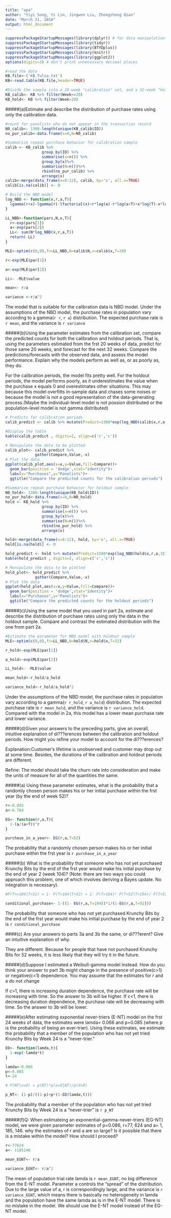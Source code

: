 ---
title: "apa"
author: "Yiyi Song, Yi Lin, Jingwen Liu, Zhongzhong Qian"
date: "March 21, 2018"
output: html_document
---
```{r}
suppressPackageStartupMessages(library(dplyr)) # for data manipulation
suppressPackageStartupMessages(library(tidyr))
suppressPackageStartupMessages(library(BTYDplus)) 
suppressPackageStartupMessages(library(knitr)) 
suppressPackageStartupMessages(library(ggplot2)) 
options(digits=3) # don't print unnecessary decimal places
```


```{r}
#read the data
KB.file<-('KB_Tulsa.txt')
KB<-read.table(KB.file,header=TRUE)

#Divide the sample into a 20-week "calibration" set, and a 32-week "holdout" set
KB_calib<- KB %>% filter(Week<=20)
KB_hold<- KB %>% filter(Week>20)

```
#####(a)Estimate and describe the distribution of purchase rates using only the calibration data.

```{r}
#count for panelists who do not appear in the transaction record
N0_calib<- 1300-length(unique(KB_calib$ID))
no_pur_calib<-data.frame(x=0,N=N0_calib)

#Summarize repeat purchase behavior for calibration sample
calib <- KB_calib %>% 
                group_by(ID) %>% 
                summarise(x=n()) %>%
                group_by(x)%>%
                summarise(N=n())%>%
                rbind(no_pur_calib) %>%
                arrange(x)
calib<-merge(data_frame(x=0:12), calib, by='x', all.x=TRUE)
calib[is.na(calib)] <- 0

# Build the NBD model
log_NBD <- function(x,r,a,T){
  lgamma(r+x)-lgamma(r)-lfactorial(x)+r*log(a)-r*log(a+T)+x*log(T)-x*log(a+T)
}

LL_NBD<-function(pars,N,x,T){
  r<-exp(pars[1])
  a<-exp(pars[2])
  LL<- sum(N*log_NBD(x,r,a,T))
  return(-LL)
}

MLE<-optim(c(0,0),fn=LL_NBD,N=calib$N,x=calib$x,T=20)

r<-exp(MLE$par[1])

a<-exp(MLE$par[2])

LL<- -MLE$value

mean<- r/a

variance <-r/a^2

```

The model that is suitable for the calibration data is NBD model. Under the assumptions of the NBD model, the purchase rates in population vary according to a gamma(`r r`, `r a`) distribution. The expected purchase rate is `r mean`, and the variance is `r variance`


#####(b)Using the parameter estimates from the calibration set, compare the predicted counts for both the calibration and holdout periods. That is, using the parameters estimated from the frst 20 weeks of data, predict for those same 20 weeks, and forecast for the next 32 weeks. Compare the predictions/forecasts with the observed data, and assess the model performance. Explain why the models perform as well as, or as poorly as, they do.

For the calibration periods, the model fits pretty well. For the holdout periods, the model performs poorly, as it underestimates the value when the purchase x equals 0 and overestimates other situations. This may because this model overfitts in-sample data and chases some noises or because the model is not a good representation of the data-generating process.(Maybe the individual-level model is not possion distributed or the population-level model is not gamma distributed)

```{r}
# Predicts for calibration periods
calib_predict <- calib %>% mutate(Predict=1300*exp(log_NBD(calib$x,r,a,20)))

#Display the table
kable(calib_predict , digits=2, align=c('c','c'))

# Manipulate the data to be plotted
calib_plot<- calib_predict %>% 
             gather(Compare,Value,-x)
# Plot the data
ggplot(calib_plot,aes(x=x,y=Value,fill=Compare))+
  geom_bar(position = 'dodge',stat="identity")+
  labs(x="Purchases",y="Panelists")+
  ggtitle("Compare the predicted counts for the calibration periods")


```


```{r}
#Summarize repeat purchase behavior for holdout sample
N0_hold<- 1300-length(unique(KB_hold$ID))
no_pur_hold<-data.frame(x=0,N=N0_hold)
hold <- KB_hold %>% 
                group_by(ID) %>% 
                summarise(x=n()) %>%
                group_by(x)%>%
                summarise(N=n())%>%
                rbind(no_pur_hold) %>%
                arrange(x)

hold<-merge(data_frame(x=0:12), hold, by='x', all.x=TRUE)
hold[is.na(hold)] <- 0

hold_predict <- hold %>% mutate(Predict=1300*exp(log_NBD(hold$x,r,a,32)))
kable(hold_predict , digits=2, align=c('c','c'))

# Manipulate the data to be plotted
hold_plot<- hold_predict %>% 
             gather(Compare,Value,-x)
# Plot the data
ggplot(hold_plot,aes(x=x,y=Value,fill=Compare))+
  geom_bar(position = 'dodge',stat="identity")+
  labs(x="Purchases",y="Panelists")+
  ggtitle("Compare the predicted counts for the holdout periods")

```

#####(c)Using the same model that you used in part 2a, estimate and describe the distribution of purchase rates using only the data in the holdout sample. Compare and contrast the estimated distribution with the one from part 2a.

```{r}
#Estimate the parameter for NBD model with holdout sample
MLE<-optim(c(0,0),fn=LL_NBD,N=hold$N,x=hold$x,T=32)

r_hold<-exp(MLE$par[1])

a_hold<-exp(MLE$par[2])

LL_hold<- -MLE$value

mean_hold<-r_hold/a_hold

variance_hold<-r_hold/a_hold^2

```

Under the assumptions of the NBD model, the purchase rates in population vary according to a gamma(`r r_hold`, `r a_hold`) distribution. The expected purchase rate is `r mean_hold`, and the variance is `r variance_hold`. Compared with the model in 2a, this model has a lower mean purchase rate and lower variance.


#####(d)Given your answers to the preceding parts, give an overall, intuitive explanation of di???erences between the calibration and holdout periods. How might you refine your model to account for the di???erences?

Explanation:Customer's lifetime is unobserved and customer may drop out at some time. Besides, the durations of the calibration and holdout periods are different.

Refine: The model should take the churn rate into consideration and make the units of measure for all of the quantities the same.

#####(a) Using these parameter estimates, what is the probability that a randomly chosen person makes his or her initial purchase within the frst year (by the end of week 52)?
 
```{r}
r<-0.045
a<-6.764

EG<- function(r,a,T){
  1-(a/(a+T))^r
}

purchase_in_a_year<- EG(r,a,T=52)
```

The probability that a randomly chosen person makes his or her initial purchase within the frst year is `r purchase_in_a_year`


#####(b) What is the probability that someone who has not yet purchased Krunchy Bits by the end of the frst year would make his initial purchase by the end of year 2 (week 104)? (Note: there are two ways you could approach this problem, one of which involves deriving a Bayes update. No integration is necessary).


```{r}
#P(T<=104|T>52) = 1- P(T>104|T>52) = 1- P(T>104)* P(T>52|T>104)/ P(T>52)

conditional_purchase<- 1-((1- EG(r,a,T=104))*1/(1-EG(r,a,T=52)))

```

The probability that someone who has not yet purchased Krunchy Bits by the end of the frst year would make his initial purchase by the end of year 2 is `r conditional_purchase`

####(c) Are your answers to parts 3a and 3b the same, or di???erent? Give an intuitive explanation of why.

They are different. Because for people that have not purchased Krunchy Bits for 52 weeks, it is less likely that they will try it in the future.



#####(d)Suppose I estimated a Weibull-gamma model instead. How do you think your answer to part 3b might change in the presence of positive(c>1) or negative(c<1) dependence. You may assume that the estimates for r and a do not change

If c>1, there is increasing duration dependence, the purchase rate will be increasing with time. So the answer to 3b will be higher. If c<1, there is decreasing duration dependence, the purchase rate will be decreasing with time. So the answer to 3b will be lower.


#####(e)After estimating exponential never-triers (E-NT) model on the frst 24 weeks of data, the estimates were lamda= 0.066 and p=0.085 (where p is the probability of being an ever-trier). Using these estimates, we estimate the probability that a member of the population who has not yet tried Krunchy Bits by Week 24 is a "never-trier."


```{r}
ED<- function(lamda,t){
  1-exp(-lamda*t)
}

lamda<-0.066
p<-0.085
t<-24

# P(NT|x=0) = p(NT)*p(x=0|NT)/p(X=0)

p_NT<- (1-p)/((1-p)+p*(1-ED(lamda,t)))

```

The probability that a member of the population who has not yet tried Krunchy Bits by Week 24 is a "never-trier" is `r p_NT`

#####(f)Q: When estimateing an exponential-gamma-never-triers (EG-NT) model, we were given parameter estimates of p=0.086, r=77, 624 and a= 1, 185, 146. why the estimates of r and a are so large? Is it possible that there is a mistake within the model? How should I proceed?


```{r}
r<-77624
a<- 1185146

mean_EGNT<- r/a

variance_EGNT<- r/a^2

```

The mean of population trial rate lamda is `r mean_EGNT`, no big difference from the E-NT model. Parameter a controls the "spread" of the distribution. Due to the large value of a, r is correspondingly large, and the variance is `r variance_EGNT`, which means there is basically no heterogeneity in lamda and the population have the same lamda as is in the E-NT model. There is no mistake in the model. We should use the E-NT model instead of the EG-NT model.